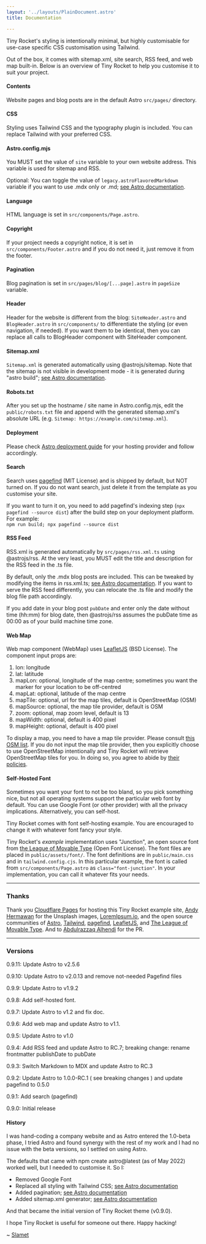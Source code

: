 ```yaml
---
layout: '../layouts/PlainDocument.astro'
title: Documentation

---
```


Tiny Rocket's styling is intentionally minimal, but highly customisable for use-case specific CSS customisation using Tailwind.

Out of the box, it comes with sitemap.xml, site search, RSS feed, and web map built-in. Below is an overview of Tiny Rocket to help you customise it to suit your project.


#### Contents

Website pages and blog posts are in the default Astro `src/pages/` directory.


#### CSS

Styling uses Tailwind CSS and the typography plugin is included. You can replace Tailwind with your preferred CSS.


#### Astro.config.mjs

You MUST set the value of `site` variable to your own website address. This variable is used for sitemap and RSS.

Optional: You can toggle the value of `legacy.astroFlavoredMarkdown` variable if you want to use .mdx only or .md; [see Astro documentation](https://docs.astro.build/en/reference/configuration-reference/#legacyastroflavoredmarkdown).


#### Language

HTML language is set in `src/components/Page.astro`.


#### Copyright

If your project needs a copyright notice, it is set in `src/components/Footer.astro` and if you do not need it, just remove it from the footer. 


#### Pagination

Blog pagination is set in `src/pages/blog/[...page].astro` in `pageSize` variable.


#### Header

Header for the website is different from the blog: `SiteHeader.astro` and `BlogHeader.astro` in `src/components/` to differentiate the styling (or even navigation, if needed). If you want them to be identical, then you can replace all calls to BlogHeader component with SiteHeader component.


#### Sitemap.xml

`Sitemap.xml` is generated automatically using @astrojs/sitemap. Note that the sitemap is not visible in development mode - it is generated during "astro build"; [see Astro documentation](https://github.com/withastro/astro/tree/main/packages/integrations/sitemap).


#### Robots.txt

After you set up the hostname / site name in Astro.config.mjs, edit the `public/robots.txt` file and append with the generated sitemap.xml's absolute URL (e.g. `Sitemap: https://example.com/sitemap.xml`).


#### Deployment

Please check [Astro deployment guide](https://docs.astro.build/en/guides/deploy/) for your hosting provider and follow accordingly.


#### Search

Search uses [pagefind](https://github.com/CloudCannon/pagefind) (MIT License) and is shipped by default, but NOT turned on. If you do not want search, just delete it from the template as you customise your site.

If you want to turn it on, you need to add pagefind's indexing step (`npx pagefind --source dist`) after the build step on your deployment platform. For example:  
`npm run build; npx pagefind --source dist`


#### RSS Feed

RSS.xml is generated automatically by `src/pages/rss.xml.ts` using @astrojs/rss. At the very least, you MUST edit the title and description for the RSS feed in the .ts file.

By default, only the .mdx blog posts are included. This can be tweaked by modifying the items in rss.xml.ts; [see Astro documentation](https://docs.astro.build/en/guides/rss/). If you want to serve the RSS feed differently, you can relocate the .ts file and modify the blog file path accordingly.

If you add date in your blog post `pubDate` and enter only the date without time (hh:mm) for blog date, then @astrojs/rss assumes the pubDate time as 00:00 as of your build machine time zone.


#### Web Map
Web map component (WebMap) uses [LeafletJS](https://leafletjs.com/) (BSD License). The component input props are:

1. lon: longitude
2. lat: latitude
3. mapLon: optional, longitude of the map centre; sometimes you want the marker for your location to be off-centred
4. mapLat: optional, latitude of the map centre
5. mapTile: optional, url for the map tiles, default is OpenStreetMap (OSM)
6. mapSource: optional, the map tile provider, default is OSM
7. zoom: optional, map zoom level, default is 13
8. mapWidth: optional, default is 400 pixel
9. mapHeight: optional, default is 400 pixel

To display a map, you need to have a map tile provider. Please consult [this OSM list](https://wiki.openstreetmap.org/wiki/Commercial_OSM_Software_and_Services). If you do not input the map tile provider, then you explicitly choose to use OpenStreetMap intentionally and Tiny Rocket will retrieve OpenStreetMap tiles for you. In doing so, you agree to abide by [their policies](https://operations.osmfoundation.org/policies/tiles/).


#### Self-Hosted Font

Sometimes you want your font to not be too bland, so you pick something nice, but not all operating systems support the particular web font by default. You can use Google Font (or other provider) with all the privacy implications. Alternatively, you can self-host.

Tiny Rocket comes with font self-hosting example. You are encouraged to change it with whatever font fancy your style. 

Tiny Rocket's _example_ implementation uses "Junction", an open source font from [the League of Movable Type](https://www.theleagueofmoveabletype.com) (Open Font License). The font files are placed in `public/assets/font/`. The font definitions are in `public/main.css` and in `tailwind.config.cjs`. In this particular example, the font is called from `src/components/Page.astro` as `class="font-junction"`. In your implementation, you can call it whatever fits your needs.

---


### Thanks

Thank you [Cloudflare Pages](https://developers.cloudflare.com/pages/framework-guides/astro/) for hosting this Tiny Rocket example site, [Andy Hermawan](https://unsplash.com/@kolamdigital) for the Unsplash images, [LoremIpsum.io](https://loremipsum.io/), and the open source communities of [Astro](https://astro.build/), [Tailwind](https://tailwindcss.com/), [pagefind](https://pagefind.app/), [LeafletJS](https://leafletjs.com/), and [The League of Movable Type](https://www.theleagueofmoveabletype.com/). And to [Abdulrazzaq Alhendi](https://github.com/aalhendi) for the PR.

---


### Versions

0.9.11: Update Astro to v2.5.6

0.9.10: Update Astro to v2.0.13 and remove not-needed Pagefind files

0.9.9: Update Astro to v1.9.2

0.9.8: Add self-hosted font.

0.9.7: Update Astro to v1.2 and fix doc.

0.9.6: Add web map and update Astro to v1.1.

0.9.5: Update Astro to v1.0

0.9.4: Add RSS feed and update Astro to RC.7; breaking change: rename frontmatter publishDate to pubDate

0.9.3: Switch Markdown to MDX and update Astro to RC.3

0.9.2: Update Astro to 1.0.0-RC.1 ( see breaking changes ) and update pagefind to 0.5.0

0.9.1: Add search (pagefind)

0.9.0: Initial release


#### History

I was hand-coding a company website and as Astro entered the 1.0-beta phase, I tried Astro and found synergy with the rest of my work and I had no issue with the beta versions, so I settled on using Astro.

The defaults that came with npm create astro@latest (as of May 2022) worked well, but I needed to customise it. So I:

- Removed Google Font
- Replaced all styling with Tailwind CSS; [see Astro documentation](https://docs.astro.build/en/guides/integrations-guide/tailwind/)
- Added pagination; [see Astro documentation](https://docs.astro.build/en/core-concepts/routing/#pagination)
- Added sitemap.xml generator; [see Astro documentation](https://docs.astro.build/en/guides/integrations-guide/sitemap/)

And that became the initial version of Tiny Rocket theme (v0.9.0).

I hope Tiny Rocket is useful for someone out there. Happy hacking!

~ [Slamet](https://github.com/slamethendry/tinyrocket)
